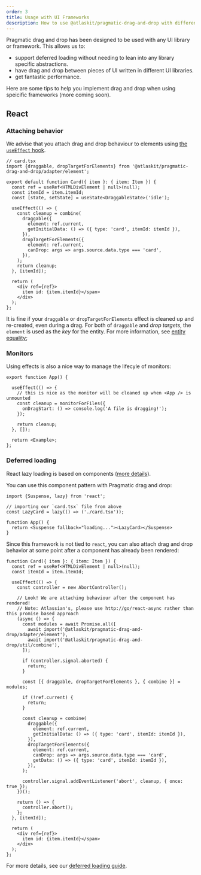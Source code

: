 ```yaml
---
order: 3
title: Usage with UI Frameworks
description: How to use @atlaskit/pragmatic-drag-and-drop with different UI libraries and frameworks
---
```


Pragmatic drag and drop has been designed to be used with any UI library or framework. This allows us to:

- support deferred loading without needing to lean into any library specific abstractions.
- have drag and drop between pieces of UI written in different UI libraries.
- get fantastic performance.


Here are some tips to help you implement drag and drop when using speicific frameworks (more coming soon).

## React

### Attaching behavior

We advise that you attach drag and drop behaviour to elements using [the `useEffect` hook](https://reactjs.org/docs/hooks-effect.html).

```tsx
// card.tsx
import {draggable, dropTargetForElements} from '@atlaskit/pragmatic-drag-and-drop/adapter/element';

export default function Card({ item }: { item: Item }) {
  const ref = useRef<HTMLDivElement | null>(null);
  const itemId = item.itemId;
  const [state, setState] = useState<DraggableState>('idle');

  useEffect(() => {
    const cleanup = combine(
      draggable({
        element: ref.current,
        getInitialData: () => ({ type: 'card', itemId: itemId }),
      }),
      dropTargetForElements({
        element: ref.current,
        canDrop: args => args.source.data.type === 'card',
      }),
    );
    return cleanup;
  }, [itemId]);

  return (
    <div ref={ref}>
      item id: {item.itemId}</span>
    </div>
  );
};
```

It is fine if your `draggable` or `dropTargetForElements` effect is cleaned up and re-created, even during a drag. For both of `draggable` and _drop targets_, the `element` is used as the _key_ for the entity. For more information, see [entity equality](TODO?);

### Monitors

Using effects is also a nice way to manage the lifecyle of monitors:

```tsx
export function App() {

  useEffect(() => {
    // this is nice as the monitor will be cleaned up when <App /> is unmounted
    const cleanup = monitorForFiles({
      onDragStart: () => console.log('A file is dragging!');
    });

    return cleanup;
  }, []);

  return <Example>;
};
```

### Deferred loading

React lazy loading is based on components ([more details](https://reactjs.org/docs/code-splitting.html)).

You can use this component pattern with Pragmatic drag and drop:

```tsx
import {Suspense, lazy} from 'react';

// importing our `card.tsx` file from above
const LazyCard = lazy(() => ('./card.tsx'));

function App() {
  return <Suspense fallback="loading..."><LazyCard></Suspense>
}
```

Since this framework is not tied to `react`, you can also attach drag and drop behavior at some point after a component has already been rendered:

```tsx
function Card({ item }: { item: Item }) {
  const ref = useRef<HTMLDivElement | null>(null);
  const itemId = item.itemId;

  useEffect(() => {
    const controller = new AbortController();

    // Look! We are attaching behaviour after the component has rendered!
    // Note: Atlassian's, please use http://go/react-async rather than this promise based approach
    (async () => {
      const modules = await Promise.all([
        await import('@atlaskit/pragmatic-drag-and-drop/adapter/element'),
        await import('@atlaskit/pragmatic-drag-and-drop/util/combine'),
      ]);

      if (controller.signal.aborted) {
        return;
      }

      const [{ draggable, dropTargetForElements }, { combine }] = modules;

      if (!ref.current) {
        return;
      }

      const cleanup = combine(
        draggable({
          element: ref.current,
          getInitialData: () => ({ type: 'card', itemId: itemId }),
        }),
        dropTargetForElements({
          element: ref.current,
          canDrop: args => args.source.data.type === 'card',
          getData: () => ({ type: 'card', itemId: itemId }),
        }),
      );

      controller.signal.addEventListener('abort', cleanup, { once: true });
    })();

    return () => {
      controller.abort();
    };
  }, [itemId]);

  return (
    <div ref={ref}>
      item id: {item.itemId}</span>
    </div>
  );
};
```

For more details, see our [deferred loading guide](/components/pragmatic-drag-and-drop/improving-performance/deferred-loading/deferred-loading).

